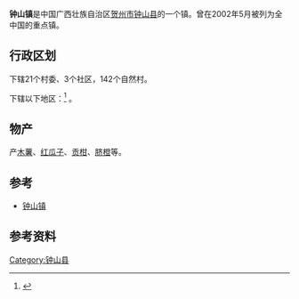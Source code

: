 {{noteTA
|T=zh-tw:鍾山鎮 (鍾山縣); zh-cn:钟山镇 (钟山县); zh-hk:鍾山鎮 (鍾山縣);
|1=zh-tw:鍾山鎮; zh-cn:钟山镇; zh-hk:鍾山鎮;
|2=zh-tw:鍾山縣; zh-cn:钟山县; zh-hk:鍾山縣;
}}
{{中国乡级行政区|45/11/22/100/000}}
'''钟山镇'''是中国广西壮族自治区[[贺州市|贺州市]][[钟山县|钟山县]]的一个镇。曾在2002年5月被列为全中国的重点镇。

==行政区划==
下辖21个村委、3个社区，142个自然村。

{{PAGENAMEBASE}}下辖以下地区：<ref>{{PRC admin/ref sgc|45/11/22/100/000}}</ref>
{{PRC admin/children|45/11/22/100/000}}。

==物产==
产[[木薯|木薯]]、[[红瓜子|红瓜子]]、[[贡柑|贡柑]]、[[脐橙|脐橙]]等。

==参考==
*[https://web.archive.org/web/20120113205022/http://www.gx.xinhuanet.com/dtzx/2009-07/09/content_17047411.htm 钟山镇]

== 参考资料 ==
{{reflist}}

{{钟山县行政区划}}

[[Category:钟山县|Category:钟山县]]